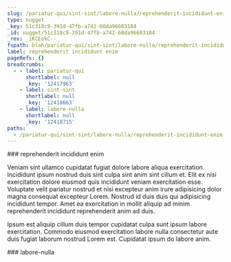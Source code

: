 ```yaml
---
slug: /pariatur-qui/sint-sint/labore-nulla/reprehenderit-incididunt-enim
type: nugget
_key: 51c318c9-391d-47fb-a742-60da96603184
_id: nugget/51c318c9-391d-47fb-a742-60da96603184
_rev: _iKCEokC--_
fspath: blah/pariatur-qui/sint-sint/labore-nulla/reprehenderit-incididunt-enim.md
label: reprehenderit incididunt enim
pageRefs: {}
breadcrumbs:
  - - label: pariatur-qui
      shortlabel: null
      _key: '12417963'
    - label: sint-sint
      shortlabel: null
      _key: '12418663'
    - label: labore-nulla
      shortlabel: null
      _key: '12418715'
paths:
  - /pariatur-qui/sint-sint/labore-nulla/reprehenderit-incididunt-enim
---
```


<NuggetArea>
<Nugget slug="/pariatur-qui/sint-sint/labore-nulla/reprehenderit-incididunt-enim" type="nugget" _key="51c318c9-391d-47fb-a742-60da96603184" _id="nugget/51c318c9-391d-47fb-a742-60da96603184" _rev="_iKCEokC--_" fspath="blah/pariatur-qui/sint-sint/labore-nulla/reprehenderit-incididunt-enim.md" label="reprehenderit incididunt enim" paths="/pariatur-qui/sint-sint/labore-nulla/reprehenderit-incididunt-enim">
<NuggetBody>
### reprehenderit incididunt enim

Veniam sint ullamco cupidatat fugiat dolore labore aliqua exercitation. Incididunt ipsum nostrud duis sint culpa sint anim sint cillum et. Elit ex nisi exercitation dolore eiusmod quis incididunt veniam exercitation esse. Voluptate velit pariatur nostrud et nisi excepteur anim irure adipisicing dolor magna consequat excepteur Lorem. Nostrud id duis duis qui adipisicing incididunt tempor. Amet ea exercitation in mollit aliquip ad minim reprehenderit incididunt reprehenderit anim ad duis.

Ipsum est aliquip cillum duis tempor cupidatat culpa sunt ipsum labore exercitation. Commodo eiusmod exercitation labore nulla consectetur aute duis fugiat laborum nostrud Lorem est. Cupidatat ipsum do labore anim.

</NuggetBody>
<Breadcrumbs>
<Crumbs>
<Crumb _key="12417963" label="pariatur-qui" /><Crumb _key="12418663" label="sint-sint" /><Crumb _key="12418715" label="labore-nulla" />
</Crumbs>
</Breadcrumbs>
</Nugget>

<NuggetsInbound>
</NuggetsInbound>
<NuggetsOutbound>
</NuggetsOutbound>
</NuggetArea>
<PassagesInbound>
<Passage direction="inbound" type="passage" _key="12418715" _id="passage/12418715" _rev="_iKCEokC---" label="labore-nulla" passage="labore-nulla" fspath="blah/pariatur-qui/sint-sint/labore-nulla" paths="/pariatur-qui/sint-sint/labore-nulla" slug="/pariatur-qui/sint-sint/labore-nulla">
<NuggetBody>
### labore-nulla

</NuggetBody>
<Breadcrumbs>
<Crumbs>
<Crumb _key="12417963" label="pariatur-qui" /><Crumb _key="12418663" label="sint-sint" />
</Crumbs>
</Breadcrumbs>
</Passage>

</PassagesInbound>
<PassagesOutbound>
</PassagesOutbound>